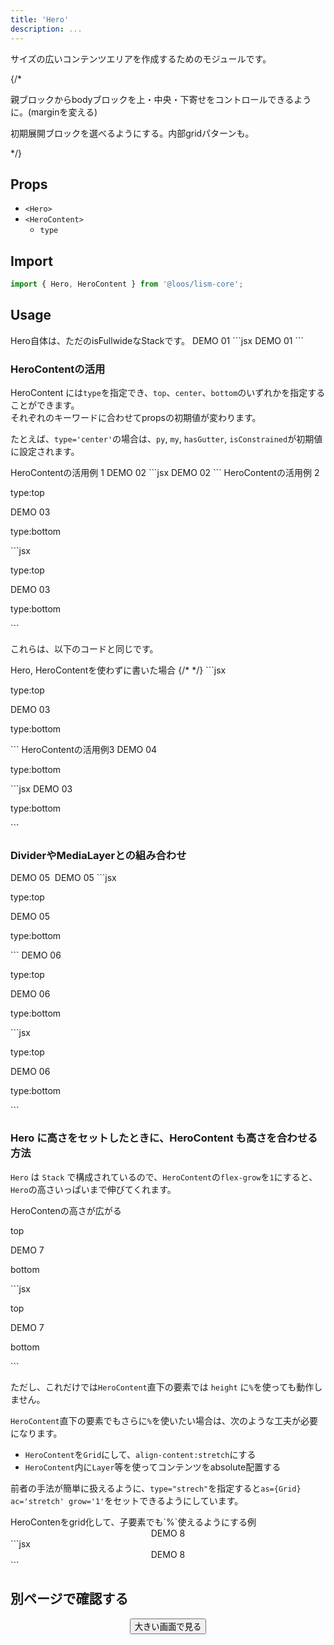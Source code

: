 ```yaml
---
title: 'Hero'
description: ...
---
```



サイズの広いコンテンツエリアを作成するためのモジュールです。

{/* <p>親ブロックからbodyブロックを上・中央・下寄せをコントロールできるように。(marginを変える)</p>
<p>初期展開ブロックを選べるようにする。内部gridパターンも。</p> */}

## Props

- `<Hero>`
- `<HeroContent>`
	- `type`

## Import

```js
import { Hero, HeroContent } from '@loos/lism-core';
```

## Usage

<Preview>
	<PreviewTitle>Hero自体は、ただのisFullwideなStackです。</PreviewTitle>
	<PreviewArea resize alignfull>
		<Hero bd>
			<Text fw='bold' fz='xl'>DEMO 01</Text>
			<DammyText length='l' />
		</Hero>
	</PreviewArea>
	<PreviewCode alignfull>
		```jsx
		<Hero bd>
			<Text fw='bold' fz='xl'>DEMO 01</Text>
			<DammyText lang="ja" length="l" />
		</Hero>
		```
	</PreviewCode>
</Preview>

### HeroContentの活用

HeroContent には`type`を指定でき、`top`、`center`、`bottom`のいずれかを指定することができます。  
それぞれのキーワードに合わせてpropsの初期値が変わります。

たとえば、`type='center'`の場合は、`py`, `my`, `hasGutter`, `isConstrained`が初期値に設定されます。

<Preview>
	<PreviewTitle>HeroContentの活用例 1</PreviewTitle>
	<PreviewArea resize alignfull>
		<Hero bd>
			<HeroContent type='center'>
				<Text fw='bold' fz='xl'>DEMO 02</Text>
				<DammyText length='l' />
			</HeroContent>
		</Hero>
	</PreviewArea>
	<PreviewCode alignfull>
		```jsx
		<Hero bd>
			<HeroContent type='center'>
				<Text fw='bold' fz='xl'>DEMO 02</Text>
				<DammyText length='l' />
			</HeroContent>
		</Hero>
		```
	</PreviewCode>
</Preview>

<Preview>
	<PreviewTitle>HeroContentの活用例 2</PreviewTitle>
	<PreviewArea resize alignfull>
		<Hero bd minH='50vh'>
			<HeroContent type='top'>
				<p>type:top</p>
			</HeroContent>
			<HeroContent type='center'>
				<Text fw='bold' fz='xl'>DEMO 03</Text>
				<DammyText length='l' />
			</HeroContent>
			<HeroContent type='bottom'>
				<p>type:bottom</p>
			</HeroContent>
		</Hero>
	</PreviewArea>
	<PreviewCode alignfull>
		```jsx
		<Hero bd minH='50vh'>
			<HeroContent type='top'>
				<p>type:top</p>
			</HeroContent>
			<HeroContent type='center'>
				<Text fw='bold' fz='xl'>DEMO 03</Text>
				<DammyText length='l' />
			</HeroContent>
			<HeroContent type='bottom'>
				<p>type:bottom</p>
			</HeroContent>
		</Hero>
		```
	</PreviewCode>
</Preview>

これらは、以下のコードと同じです。

<Preview>
	<PreviewTitle>Hero, HeroContentを使わずに書いた場合</PreviewTitle>
	{/* <PreviewArea resize alignfull>
	</PreviewArea> */}
	<PreviewCode alignfull>
		```jsx
		<Stack bd minH='50vh' bgc="pale" alignfull>
			<Layouter mb="auto">
				<p>type:top</p>
			</Layouter>
			<Layouter my="auto" isConstrained hasGutter py={60}>
				<Text fw='bold' fz='xl'>DEMO 03</Text>
				<DammyText length='l' />
			</Layouter>
			<Layouter mt="auto">
				<p>type:bottom</p>
			</Layouter>
		</Stack>
		```
	</PreviewCode>
</Preview>

<Preview>
	<PreviewTitle>HeroContentの活用例3</PreviewTitle>
	<PreviewArea resize alignfull>
		<Hero bd minH='50vh'>
			<HeroContent type='top'>
				<Text fw='bold' fz='xl'>DEMO 04</Text>
				<DammyText length='l' />
			</HeroContent>
			<HeroContent type='bottom' alignSelf="flex-end">
				<p>type:bottom</p>
			</HeroContent>
		</Hero>
	</PreviewArea>
	<PreviewCode alignfull>
		```jsx
		<Hero bd minH='50vh'>
			<HeroContent type='top'>
				<Text fw='bold' fz='xl'>DEMO 03</Text>
				<DammyText length='l' />
			</HeroContent>
			<HeroContent type='bottom' alignSelf="flex-end">
				<p>type:bottom</p>
			</HeroContent>
		</Hero>
		```
	</PreviewCode>
</Preview>


### DividerやMediaLayerとの組み合わせ

<Preview>
	<PreviewTitle>DEMO 05</PreviewTitle>
	<PreviewArea resize alignfull>
		<Hero bd c='white' minH='50vh'>
			<MediaLayer>
				<img src='/img/demo-img.jpeg' alt='' width={960} height={640} loading='lazy' />
			</MediaLayer>
			<FilterLayer blur='4px' bgc='black:.4' />
			<Divider shape='wave3' c='#fff' isFlip />
			<HeroContent type='center' isConstrained='s' bd='guide'>
				<Text fw='bold' fz='xl'>DEMO 05</Text>
				<DammyText length='l' />
			</HeroContent>
			<Divider shape='wave3' c='#fff' />
		</Hero>
	</PreviewArea>
	<PreviewCode alignfull>
		```jsx
		<Hero bd minH='50vh'>
			<HeroContent type='top'>
				<p>type:top</p>
			</HeroContent>
			<HeroContent type='center'>
				<Text fw='bold' fz='xl'>DEMO 05</Text>
				<DammyText length='l' />
			</HeroContent>
			<HeroContent type='bottom'>
				<p>type:bottom</p>
			</HeroContent>
		</Hero>
		```
	</PreviewCode>
</Preview>


<Preview>
	<PreviewTitle>DEMO 06</PreviewTitle>
	<PreviewArea resize alignfull>
		<Hero bd c='white' minH='50vh' gap={30}>
			<MediaLayer>
				<img src='/img/demo-img.jpeg' alt='' width={960} height={640} loading='lazy' />
			</MediaLayer>
			<FilterLayer blur='4px' bgc='black:.4' />
			<Divider shape='line2' c='#fff' isFlip />
			<HeroContent type='top' p='em5' bd='guide'>
				<p>type:top</p>
			</HeroContent>
			<HeroContent type='center' isConstrained='s' bd='guide'>
				<Text fw='bold' fz='xl'>DEMO 06</Text>
				<DammyText length='l' />
			</HeroContent>
			<HeroContent type='bottom' p='em5' bd='guide'>
				<p>type:bottom</p>
			</HeroContent>
			<Divider shape='line2' c='#fff' />
		</Hero>
	</PreviewArea>
	<PreviewCode alignfull>
		```jsx
		<Hero bd c='white' minH='50vh' gap={30}>
			<MediaLayer>
				<img src='/img/demo-img.jpeg' alt='' width={960} height={640} loading='lazy' />
			</MediaLayer>
			<FilterLayer blur='4px' bgc='black:.4' />
			<Divider shape='line2' c='#fff' isFlip />
			<HeroContent type='top' p='em5' bd='guide'>
				<p>type:top</p>
			</HeroContent>
			<HeroContent type='center' isConstrained='s' bd='guide'>
				<Text fw='bold' fz='xl'>DEMO 06</Text>
				<DammyText length='l' />
			</HeroContent>
			<HeroContent type='bottom' p='em5' bd='guide'>
				<p>type:bottom</p>
			</HeroContent>
			<Divider shape='line2' c='#fff' />
		</Hero>
		```
	</PreviewCode>
</Preview>

### Hero に高さをセットしたときに、HeroContent も高さを合わせる方法

`Hero` は `Stack` で構成されているので、`HeroContent`の`flex-grow`を`1`にすると、`Hero`の高さいっぱいまで伸びてくれます。

<Preview>
	<PreviewTitle>HeroContenの高さが広がる</PreviewTitle>
	<PreviewArea resize alignfull>
		<Hero minH='70vh' bd='guide' p="5" gap="5">
			<HeroContent type='top' p='em5' bd='guide'>
				<p>top</p>
			</HeroContent>
			<HeroContent grow='1' bd='guide'>
				<Text fw='bold' fz='xl'>DEMO 7</Text>
				<DammyText length='l' />
			</HeroContent>
			<HeroContent type='bottom' p='em5' bd='guide'>
				<p>bottom</p>
			</HeroContent>
		</Hero>
	</PreviewArea>
	<PreviewCode alignfull>
		```jsx
		<Hero minH='70vh' bd='guide' p="5" gap="5">
			<HeroContent type='top' p='em5' bd='guide'>
				<p>top</p>
			</HeroContent>
			<HeroContent grow='1' bd='guide'>
				<Text fw='bold' fz='xl'>DEMO 7</Text>
				<DammyText length='l' />
			</HeroContent>
			<HeroContent type='bottom' p='em5' bd='guide'>
				<p>bottom</p>
			</HeroContent>
		</Hero>
		```
	</PreviewCode>
</Preview>




ただし、これだけでは`HeroContent`直下の要素では `height` に`%`を使っても動作しません。

`HeroContent`直下の要素でもさらに`%`を使いたい場合は、次のような工夫が必要になります。

- `HeroContent`を`Grid`にして、`align-content:stretch`にする
- `HeroContent`内に`Layer`等を使ってコンテンツをabsolute配置する

前者の手法が簡単に扱えるように、`type="strech"`を指定すると`as={Grid} ac='stretch' grow='1'`をセットできるようにしています。


<Preview>
	<PreviewTitle>HeroContenをgrid化して、子要素でも`%`使えるようにする例</PreviewTitle>
	<PreviewArea resize alignfull>
		<Hero bd='guide' minH='70vh'>
			<MediaLayer>
				<img src='/img/demo-img.jpeg' alt='' width={960} height={640} loading='lazy' />
			</MediaLayer>
			<FilterLayer bgc='black:0.2' />
			<HeroContent type='strech' hasGutter ai='center' bd='guide'>
				<Center minH='50%' isContainer='s' bg="glass" p="box" c="white" radius="2" gap={20}>
					<Text fw='bold' fz='xl'>DEMO 8</Text>
					<DammyText length='l' />
				</Center>
			</HeroContent>
		</Hero>
	</PreviewArea>
	<PreviewCode alignfull>
		```jsx
		<Hero bd='guide' minH='70vh'>
			<MediaLayer>
				<img src='/img/demo-img.jpeg' alt='' width={960} height={640} loading='lazy' />
			</MediaLayer>
			<FilterLayer bgc='black:0.2' />
			<HeroContent type='strech' hasGutter ai='center' bd='guide'>
				<Center minH='50%' isContainer='s' bg="glass" p="box" c="white" radius="2" gap={20}>
					<Text fw='bold' fz='xl'>DEMO 8</Text>
					<DammyText length='l' />
				</Center>
			</HeroContent>
		</Hero>
		```
	</PreviewCode>
</Preview>


## 別ページで確認する

<Frame aspect='4/3' className='scalePreview' shadow='4' radius='3' bd bdw='3px'>
	<Frame tag='iframe' src='/demo/hero' aspect='4/3' width='1600' height='900' />
</Frame>

<Center>
<Button href='/demo/hero' target="_blank" rel='noopener noreferrer'>大きい画面で見る</Button>
</Center>

